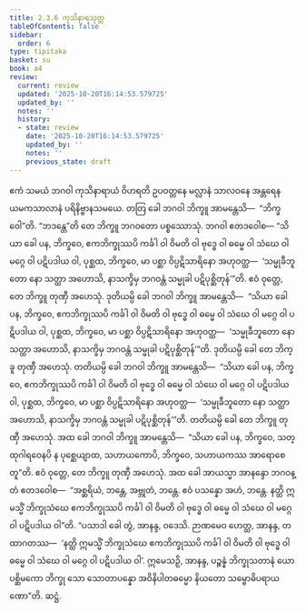 ```yaml
---
title: 2.3.6 ကုသိနာရသုတ္တ
tableOfContents: false
sidebar:
  order: 6
type: tipitaka
basket: su
book: a4
review:
  current: review
  updated: '2025-10-20T16:14:53.579725'
  updated_by: ''
  notes: ''
  history:
  - state: review
    date: '2025-10-20T16:14:53.579725'
    updated_by: ''
    notes: ''
    previous_state: draft
---
```



<DynamicBreadcrumb />


<ReviewStatus review={frontmatter.review} showDetails={true} />

<HypothesisAnnotation frontmatter={frontmatter} />

<Division number="76" book="a4" e="ch" v="15" p="391">

<Paragraph number="541" book="a4">
ဧကံ သမယံ ဘဂဝါ ကုသိနာရာယံ ဝိဟရတိ ဥပဝတ္တနေ မလ္လာနံ သာလဝနေ အန္တရေန ယမကသာလာနံ ပရိနိဗ္ဗာနသမယေ. တတြ ခေါ ဘဂဝါ ဘိက္ခူ အာမန္တေသိ—  “ဘိက္ခဝေါ”တိ. “ဘဒန္တေ”တိ တေ ဘိက္ခူ ဘဂဝတော ပစ္စဿောသုံ. ဘဂဝါ ဧတဒဝေါစ—
</Paragraph>

<Paragraph number="542" book="a4">
“သိယာ ခေါ ပန, ဘိက္ခဝေ, ဧကဘိက္ခုဿပိ ကင်္ခါ ဝါ ဝိမတိ ဝါ ဗုဒ္ဓေ ဝါ ဓမ္မေ ဝါ သံဃေ ဝါ မဂ္ဂေ ဝါ ပဋိပဒါယ ဝါ, ပုစ္ဆထ, ဘိက္ခဝေ, မာ ပစ္ဆာ ဝိပ္ပဋိသာရိနော အဟုဝတ္ထ—  ‘သမ္မုခီဘူတော နော သတ္ထာ အဟောသိ, နာသက္ခိမှ ဘဂဝန္တံ သမ္မုခါ ပဋိပုစ္ဆိတုန်’”တိ. ဧဝံ ဝုတ္တေ, တေ ဘိက္ခူ တုဏှီ အဟေသုံ.
</Paragraph>

<Paragraph number="543" book="a4">
ဒုတိယမ္ပိ ခေါ ဘဂဝါ ဘိက္ခူ အာမန္တေသိ—  “သိယာ ခေါ ပန, ဘိက္ခဝေ, ဧကဘိက္ခုဿပိ ကင်္ခါ ဝါ ဝိမတိ ဝါ ဗုဒ္ဓေ ဝါ ဓမ္မေ ဝါ သံဃေ ဝါ မဂ္ဂေ ဝါ ပဋိပဒါယ ဝါ, ပုစ္ဆထ, ဘိက္ခဝေ, မာ ပစ္ဆာ ဝိပ္ပဋိသာရိနော အဟုဝတ္ထ—  ‘သမ္မုခီဘူတော နော သတ္ထာ အဟောသိ, နာသက္ခိမှ ဘဂဝန္တံ သမ္မုခါ ပဋိပုစ္ဆိတုန်’”တိ. ဒုတိယမ္ပိ ခေါ တေ ဘိက္ခူ တုဏှီ အဟေသုံ.
</Paragraph>

<Paragraph number="544" book="a4">
တတိယမ္ပိ ခေါ ဘဂဝါ ဘိက္ခူ အာမန္တေသိ—  “သိယာ ခေါ ပန, ဘိက္ခဝေ, ဧကဘိက္ခုဿပိ ကင်္ခါ ဝါ ဝိမတိ ဝါ ဗုဒ္ဓေ ဝါ ဓမ္မေ ဝါ သံဃေ ဝါ မဂ္ဂေ ဝါ ပဋိပဒါယ ဝါ, ပုစ္ဆထ, ဘိက္ခဝေ, မာ ပစ္ဆာ ဝိပ္ပဋိသာရိနော အဟုဝတ္ထ—  ‘သမ္မုခီဘူတော နော သတ္ထာ အဟောသိ, နာသက္ခိမှ ဘဂဝန္တံ သမ္မုခါ ပဋိပုစ္ဆိတုန်’”တိ. တတိယမ္ပိ ခေါ တေ ဘိက္ခူ တုဏှီ အဟေသုံ.
</Paragraph>

<Paragraph number="545" book="a4">
အထ ခေါ ဘဂဝါ ဘိက္ခူ အာမန္တေသိ—  “သိယာ ခေါ ပန, ဘိက္ခဝေ, သတ္ထုဂါရဝေနပိ န ပုစ္ဆေယျာထ, သဟာယကောပိ, ဘိက္ခဝေ, သဟာယကဿ အာရောစေတူ”တိ. ဧဝံ ဝုတ္တေ, တေ ဘိက္ခူ တုဏှီ အဟေသုံ. အထ ခေါ အာယသ္မာ အာနန္ဒော ဘဂဝန္တံ ဧတဒဝေါစ—  “အစ္ဆရိယံ, ဘန္တေ, အဗ္ဘုတံ, ဘန္တေ. ဧဝံ ပသန္နော အဟံ, ဘန္တေ. နတ္ထိ ဣမသ္မိံ ဘိက္ခုသံဃေ ဧကဘိက္ခုဿပိ ကင်္ခါ ဝါ ဝိမတိ ဝါ ဗုဒ္ဓေ ဝါ ဓမ္မေ ဝါ သံဃေ ဝါ မဂ္ဂေ ဝါ ပဋိပဒါယ ဝါ”တိ.
</Paragraph>

<Paragraph number="546" book="a4">
“ပသာဒါ ခေါ တွံ, အာနန္ဒ, ဝဒေသိ. ဉာဏမေဝ ဟေတ္ထ, အာနန္ဒ, တထာဂတဿ—  ‘နတ္ထိ ဣမသ္မိံ ဘိက္ခုသံဃေ ဧကဘိက္ခုဿပိ ကင်္ခါ ဝါ ဝိမတိ ဝါ ဗုဒ္ဓေ ဝါ ဓမ္မေ ဝါ သံဃေ ဝါ မဂ္ဂေ ဝါ ပဋိပဒါယ ဝါ’. ဣမေသဉှိ, အာနန္ဒ, ပဉ္စန္နံ ဘိက္ခုသတာနံ ယော ပစ္ဆိမကော ဘိက္ခု သော သောတာပန္နော အဝိနိပါတဓမ္မော နိယတော သမ္ဗောဓိပရာယဏော”တိ.

</Paragraph>
</Division>

<Paragraph number="547" type="center" book="a4">
ဆဋ္ဌံ.
</Paragraph>